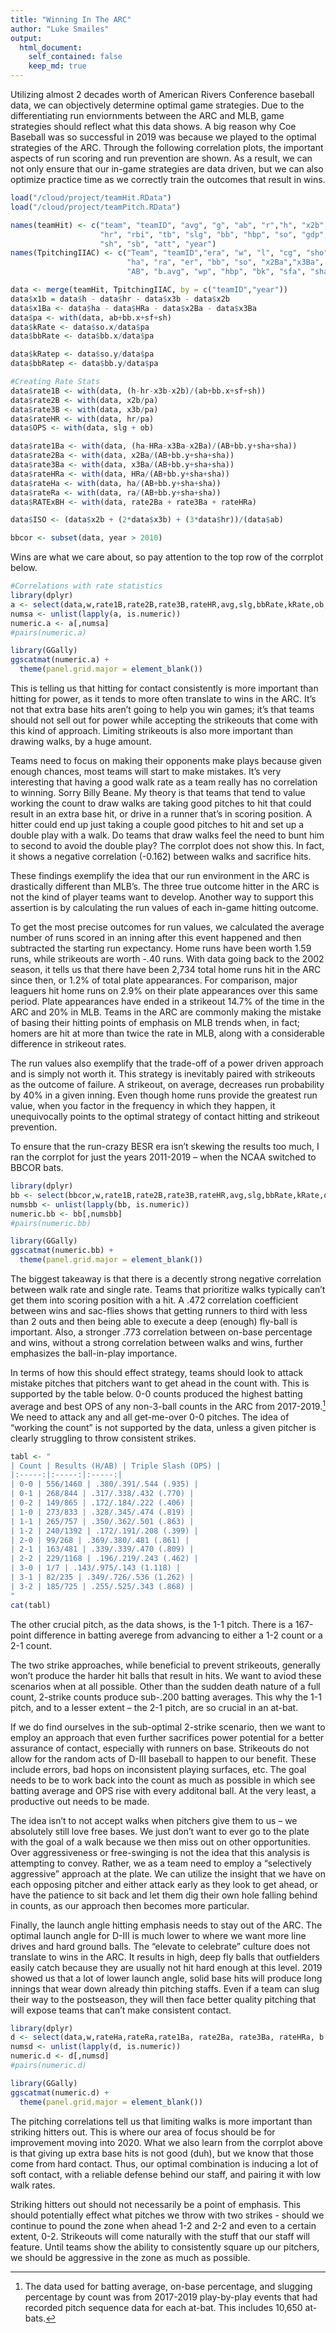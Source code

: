```yaml
---
title: "Winning In The ARC"
author: "Luke Smailes"
output: 
  html_document:
    self_contained: false
    keep_md: true
---
```


Utilizing almost 2 decades worth of American Rivers Conference baseball data, we can objectively determine optimal game strategies. Due to the differentiating run enviornments between the ARC and MLB, game strategies should reflect what this data shows. A big reason why Coe Baseball was so successful in 2019 was because we played to the optimal strategies of the ARC. Through the following correlation plots, the important aspects of run scoring and run prevention are shown. As a result, we can not only ensure that our in-game strategies are data driven, but we can also optimize practice time as we correctly train the outcomes that result in wins.  
```r
load("/cloud/project/teamHit.RData")
load("/cloud/project/teamPitch.RData")

names(teamHit) <- c("team", "teamID", "avg", "g", "ab", "r","h", "x2b", "x3b", 
                    "hr", "rbi", "tb", "slg", "bb", "hbp", "so", "gdp", "ob", "sf", 
                    "sh", "sb", "att", "year")
names(TpitchingIIAC) <- c("Team", "teamID","era", "w", "l", "cg", "sho", "ip", 
                          "ha", "ra", "er", "bb", "so", "x2Ba","x3Ba", "HRa", 
                          "AB", "b.avg", "wp", "hbp", "bk", "sfa", "sha", "year")  

data <- merge(teamHit, TpitchingIIAC, by = c("teamID","year"))
data$x1b = data$h - data$hr - data$x3b - data$x2b
data$x1Ba <- data$ha - data$HRa - data$x2Ba - data$x3Ba
data$pa <- with(data, ab+bb.x+sf+sh)
data$kRate <- data$so.x/data$pa
data$bbRate <- data$bb.x/data$pa

data$kRatep <- data$so.y/data$pa
data$bbRatep <- data$bb.y/data$pa

#Creating Rate Stats
data$rate1B <- with(data, (h-hr-x3b-x2b)/(ab+bb.x+sf+sh))
data$rate2B <- with(data, x2b/pa)
data$rate3B <- with(data, x3b/pa)
data$rateHR <- with(data, hr/pa)
data$OPS <- with(data, slg + ob)

data$rate1Ba <- with(data, (ha-HRa-x3Ba-x2Ba)/(AB+bb.y+sha+sha))
data$rate2Ba <- with(data, x2Ba/(AB+bb.y+sha+sha))
data$rate3Ba <- with(data, x3Ba/(AB+bb.y+sha+sha))
data$rateHRa <- with(data, HRa/(AB+bb.y+sha+sha))
data$rateHa <- with(data, ha/(AB+bb.y+sha+sha))
data$rateRa <- with(data, ra/(AB+bb.y+sha+sha))
data$RATExBH <- with(data, rate2Ba + rate3Ba + rateHRa)

data$ISO <- (data$x2b + (2*data$x3b) + (3*data$hr))/(data$ab)

bbcor <- subset(data, year > 2010)
```

Wins are what we care about, so pay attention to the top row of the corrplot below. 

```r

#Correlations with rate statistics
library(dplyr)
a <- select(data,w,rate1B,rate2B,rate3B,rateHR,avg,slg,bbRate,kRate,ob,sf,sh,sb)
numsa <- unlist(lapply(a, is.numeric))
numeric.a <- a[,numsa]
#pairs(numeric.a)

library(GGally)
ggscatmat(numeric.a) +
  theme(panel.grid.major = element_blank())
```

This is telling us that hitting for contact consistently is more important than hitting for power, as it tends to more often translate to wins in the ARC. It's not that extra base hits aren't going to help you win games; it's that teams should not sell out for power while accepting the strikeouts that come with this kind of approach. Limiting strikeouts is also more important than drawing walks, by a huge amount.

Teams need to focus on making their opponents make plays because given enough chances, most teams will start to make mistakes. It's very interesting that having a good walk rate as a team really has no correlation to winning. Sorry Billy Beane. My theory is that teams that tend to value working the count to draw walks are taking good pitches to hit that could result in an extra base hit, or drive in a runner that's in scoring position. A hitter could end up just taking a couple good pitches to hit and set up a double play with a walk. Do teams that draw walks feel the need to bunt him to second to avoid the double play? The corrplot does not show this. In fact, it shows a negative correlation (-0.162) between walks and sacrifice hits.

These findings exemplify the idea that our run environment in the ARC is drastically different than MLB's. The three true outcome hitter in the ARC is not the kind of player teams want to develop. Another way to support this assertion is by calculating the run values of each in-game hitting outcome.

To get the most precise outcomes for run values, we calculated the average number of runs scored in an inning after this event happened and then subtracted the starting run expectancy. Home runs have been worth 1.59 runs, while strikeouts are worth -.40 runs. With data going back to the 2002 season, it tells us that there have been 2,734 total home runs hit in the ARC since then, or 1.2% of total plate appearances. For comparison, major leaguers hit home runs on 2.9% on their plate appearances over this same period. Plate appearances have ended in a strikeout 14.7% of the time in the ARC and 20% in MLB. Teams in the ARC are commonly making the mistake of basing their hitting points of emphasis on MLB trends when, in fact; homers are hit at more than twice the rate in MLB, along with a considerable difference in strikeout rates.

The run values also exemplify that the trade-off of a power driven approach and is simply not worth it. This strategy is inevitably paired with strikeouts as the outcome of failure. A strikeout, on average, decreases run probability by 40% in a given inning. Even though home runs provide the greatest run value, when you factor in the frequency in which they happen, it unequivocally points to the optimal strategy of contact hitting and strikeout prevention. 

To ensure that the run-crazy BESR era isn't skewing the results too much, I ran the corrplot for just the years 2011-2019 -- when the NCAA switched to BBCOR bats.

```r
library(dplyr)
bb <- select(bbcor,w,rate1B,rate2B,rate3B,rateHR,avg,slg,bbRate,kRate,ob,sf,sh,sb)
numsbb <- unlist(lapply(bb, is.numeric))
numeric.bb <- bb[,numsbb]
#pairs(numeric.bb)

library(GGally)
ggscatmat(numeric.bb) +
  theme(panel.grid.major = element_blank())
```

The biggest takeaway is that there is a decently strong negative correlation between walk rate and single rate. Teams that prioritize walks typically can't get them into scoring position with a hit. A .472 correlation coefficient between wins and sac-flies shows that getting runners to third with less than 2 outs and then being able to execute a deep (enough) fly-ball is important. Also, a stronger .773 correlation between on-base percentage and wins, without a strong correlation between walks and wins, further emphasizes the ball-in-play importance. 

In terms of how this should effect strategy, teams should look to attack mistake pitches that pitchers want to get ahead in the count with. This is supported by the table below. 0-0 counts produced the highest batting average and best OPS of any non-3-ball counts in the ARC from 2017-2019.[^1] We need to attack any and all get-me-over 0-0 pitches. The idea of "working the count" is not supported by the data, unless a given pitcher is clearly struggling to throw consistent strikes. 

[^1]: The data used for batting average, on-base percentage, and slugging percentage by count was from 2017-2019 play-by-play events that had recorded pitch sequence data for each at-bat. This includes 10,650 at-bats. 

```r

tabl <- "
| Count | Results (H/AB) | Triple Slash (OPS) |
|:-----:|:-----:|:-----:|
| 0-0 | 556/1460 | .380/.391/.544 (.935) |
| 0-1 | 268/844 | .317/.338/.432 (.770) |
| 0-2 | 149/865 | .172/.184/.222 (.406) |
| 1-0 | 273/833 | .328/.345/.474 (.819) |
| 1-1 | 265/757 | .350/.362/.501 (.863) |
| 1-2 | 240/1392 | .172/.191/.208 (.399) |
| 2-0 | 99/268 | .369/.380/.481 (.861) |
| 2-1 | 163/481 | .339/.339/.470 (.809) |
| 2-2 | 229/1168 | .196/.219/.243 (.462) |
| 3-0 | 1/7 | .143/.975/.143 (1.118) |
| 3-1 | 82/235 | .349/.726/.536 (1.262) |
| 3-2 | 185/725 | .255/.525/.343 (.868) |
"
cat(tabl)
```
The other crucial pitch, as the data shows, is the 1-1 pitch. There is a 167-point difference in batting averege from advancing to either a 1-2 count or a 2-1 count.  

The two strike approaches, while beneficial to prevent strikeouts, generally won't produce the harder hit balls that result in hits. We want to aviod these scenarios when at all possible. Other than the sudden death nature of a full count, 2-strike counts produce sub-.200 batting averages. This why the 1-1 pitch, and to a lesser extent -- the 2-1 pitch, are so crucial in an at-bat. 

If we do find ourselves in the sub-optimal 2-strike scenario, then we want to employ an approach that even further sacrifices power potential for a better assurance of contact, especially with runners on base. Strikeouts do not allow for the random acts of D-III baseball to happen to our benefit. These include errors, bad hops on inconsistent playing surfaces, etc. The goal needs to be to work back into the count as much as possible in which see batting average and OPS rise with every additonal ball. At the very least, a productive out needs to be made.

The idea isn't to not accept walks when pitchers give them to us -- we absolutely still love free bases. We just don't want to ever go to the plate with the goal of a walk because we then miss out on other opportunities. Over aggressiveness or free-swinging is not the idea that this analysis is attempting to convey. Rather, we as a team need to employ a "selectively aggressive" approach at the plate. We can utilize the insight that we have on each opposing pitcher and either attack early as they look to get ahead, or have the patience to sit back and let them dig their own hole falling behind in counts, as our approach then becomes more particular.  

Finally, the launch angle hitting emphasis needs to stay out of the ARC. The optimal launch angle for D-III is much lower to where we want more line drives and hard ground balls. The "elevate to celebrate" culture does not translate to wins in the ARC. It results in high, deep fly balls that outfielders easily catch because they are usually not hit hard enough at this level. 2019 showed us that a lot of lower launch angle, solid base hits will produce long innings that wear down already thin pitching staffs. Even if a team can slug their way to the postseason, they will then face better quality pitching that will expose teams that can't make consistent contact.

```r
library(dplyr)
d <- select(data,w,rateHa,rateRa,rate1Ba, rate2Ba, rate3Ba, rateHRa, b.avg, bbRatep, kRatep,RATExBH)
numsd <- unlist(lapply(d, is.numeric))
numeric.d <- d[,numsd]
#pairs(numeric.d)

library(GGally)
ggscatmat(numeric.d) +
  theme(panel.grid.major = element_blank())
```

The pitching correlations tell us that limiting walks is more important than striking hitters out. This is where our area of focus should be for improvement moving into 2020. What we also learn from the corrplot above is that giving up extra base hits is not good (duh), but we know that those come from hard contact. Thus, our optimal combination is inducing a lot of soft contact, with a reliable defense behind our staff, and pairing it with low walk rates. 
 
Striking hitters out should not necessarily be a point of emphasis. This should potentially effect what pitches we throw with two strikes - should we continue to pound the zone when ahead 1-2 and 2-2 and even to a certain extent, 0-2. Strikeouts will come naturally with the stuff that our staff will feature. Until teams show the ability to consistently square up our pitchers, we should be aggressive in the zone as much as possible.

